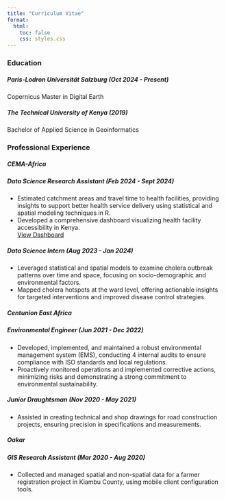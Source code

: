 ```yaml
---
title: "Curriculum Vitae"
format:
  html:
    toc: false  
    css: styles.css 
---
```


<div>

### Education

::: card
##### **Paris-Lodron Universität Salzburg** *(Oct 2024 - Present)*

Copernicus Master in Digital Earth

##### **The Technical University of Kenya** *(2019)*

Bachelor of Applied Science in Geoinformatics
:::

</div>

<div>

### Professional Experience

::: card
##### **CEMA-Africa**

##### *Data Science Research Assistant* *(Feb 2024 - Sept 2024)*

-   Estimated catchment areas and travel time to health facilities, providing insights to support better health service delivery using statistical and spatial modeling techniques in R.
-   Developed a comprehensive dashboard visualizing health facility accessibility in Kenya.\
    [View Dashboard](https://cema.shinyapps.io/accessibility/)

##### *Data Science Intern* *(Aug 2023 - Jan 2024)*

-   Leveraged statistical and spatial models to examine cholera outbreak patterns over time and space, focusing on socio-demographic and environmental factors.
-   Mapped cholera hotspots at the ward level, offering actionable insights for targeted interventions and improved disease control strategies.

##### **Centunion East Africa**

##### *Environmental Engineer* *(Jun 2021 - Dec 2022)*

-   Developed, implemented, and maintained a robust environmental management system (EMS), conducting 4 internal audits to ensure compliance with ISO standards and local regulations.
-   Proactively monitored operations and implemented corrective actions, minimizing risks and demonstrating a strong commitment to environmental sustainability.

##### *Junior Draughtsman* *(Nov 2020 - May 2021)*

-   Assisted in creating technical and shop drawings for road construction projects, ensuring precision in specifications and measurements.

##### **Oakar**

##### *GIS Research Assistant* *(Mar 2020 - Aug 2020)*

-   Collected and managed spatial and non-spatial data for a farmer registration project in Kiambu County, using mobile client configuration tools.
:::

</div>
